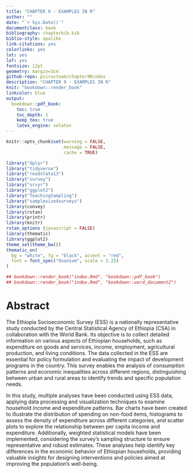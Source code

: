 ---
title: "CHAPTER 9 - EXAMPLES IN R"
author: ""
date: "`r Sys.Date()`"
documentclass: book
bibliography: chapterbib.bib
biblio-style: apalike
link-citations: yes
colorlinks: yes
lot: yes
lof: yes
fontsize: 12pt
geometry: margin=3cm
github-repo: psirusteam/chapter9Rcodes
description: "CHAPTER 9 - EXAMPLES IN R"
knit: "bookdown::render_book"
linkcolor: blue
output: 
  bookdown::pdf_book:
    toc: true
    toc_depth: 1
    keep_tex: true
    latex_engine: xelatex
---


```{r setup, include=FALSE}
knitr::opts_chunk$set(warning = FALSE, 
                      message = FALSE,
                      cache = TRUE)

library("dplyr")
library("tidyverse")
library("readstata13") 
library("survey")
library("srvyr")
library("ggplot2")
library("TeachingSampling")
library("samplesize4surveys")
library(convey)
library(rstan)
library(printr)
library(knitr)
rstan_options (javascript = FALSE)
library(thematic)
library(ggplot2) 
theme_set(theme_bw())
thematic_on(
  bg = "white", fg = "black", accent = "red",
  font = font_spec("Oxanium", scale = 1.25)
)

## bookdown::render_book("index.Rmd", "bookdown::pdf_book")
## bookdown::render_book("index.Rmd", "bookdown::word_document2")
```

# Abstract {-}

The Ethiopia Socioeconomic Survey (ESS) is a nationally representative study conducted by the Central Statistical Agency of Ethiopia (CSA) in collaboration with the World Bank. Its objective is to collect detailed information on various aspects of Ethiopian households, such as expenditure on goods and services, income, employment, agricultural production, and living conditions. The data collected in the ESS are essential for policy formulation and evaluating the impact of development programs in the country. This survey enables the analysis of consumption patterns and economic inequalities across different regions, distinguishing between urban and rural areas to identify trends and specific population needs.

In this study, multiple analyses have been conducted using ESS data, applying data processing and visualization techniques to examine household income and expenditure patterns. Bar charts have been created to illustrate the distribution of spending on non-food items, histograms to assess the density of expenditure across different categories, and scatter plots to explore the relationship between per capita income and expenditure. Additionally, weighted statistical models have been implemented, considering the survey's sampling structure to ensure representative and robust estimates. These analyses help identify key differences in the economic behavior of Ethiopian households, providing valuable insights for designing interventions and policies aimed at improving the population’s well-being.